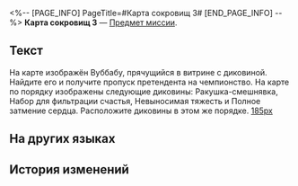 <%-- [PAGE_INFO]
PageTitle=#Карта сокровищ 3#
[END_PAGE_INFO] --%>
{{Предмет Инфобокс
|id          = 140285
|Изображение = Предмет Карта сокровищ 3.png
|Тип         = Предмет миссии
|Инвентарь   = Миссии
|Редкость    = 3
|Эффект      = 
|Описание    = Карта сокровищ, с помощью которой игроки должны найти пропуск претендента на чемпионство в победной зоне космической станции «Герта». На карте изображён Вуббабу, прячущийся в витрине с диковиной. Найдите его и получите пропуск претендента на чемпионство. На карте по порядку изображены следующие диковины: Ракушка-смешнявка, Набор для фильтрации счастья, Невыносимая тяжесть и Полное затмение сердца. Расположите диковины в этом же порядке.
}}
'''Карта сокровищ 3''' — [[Предмет миссии]].

==Текст==
<div align="center">{{Цвет|Ключевой|Карта сокровищ 3}}</div>
На карте изображён Вуббабу, прячущийся в витрине с диковиной. Найдите его и получите пропуск претендента на чемпионство. На карте по порядку изображены следующие диковины: Ракушка-смешнявка, Набор для фильтрации счастья, Невыносимая тяжесть и Полное затмение сердца. Расположите диковины в этом же порядке.
[[Файл:Предмет Карта сокровищ 3.png|185px]]

==На других языках==
{{На других языках
|en   = Treasure Map No. 3
|zhs  = 三号藏宝图
|zht  = 三號藏寶圖
|ja   = 宝の地図・3号
|ko   = 보물 지도 3
|es   = Mapa del tesoro n.º 3
|fr   = Carte au trésor&nbsp;n°&nbsp;3
|ru   = Карта сокровищ 3
|th   = แผนที่สมบัติหมายเลข 3
|vi   = Bản Đồ Kho Báu Số 3
|de   = Schatzkarte Nr.&nbsp;3
|id   = Peta Harta Karun No. 3
|pt   = Mapa do Tesouro n.º 3
}}

==История изменений==
{{История изменений|3.5}}